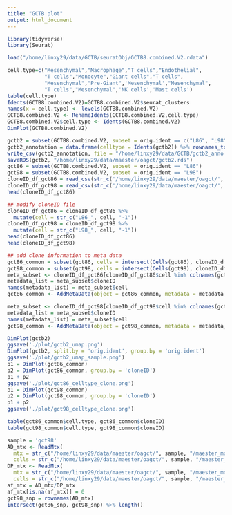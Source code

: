 ```yaml
---
title: "GCTB plot"
output: html_document
---
```


```r
library(tidyverse)
library(Seurat)
```

```r
load("/home/linxy29/data/GCTB/seuratObj/GCTB8.combined.V2.rdata")
```

```r
cell.type=c("Mesenchymal","Macrophage","T cells","Endothelial",
            "T cells","Monocyte","Giant cells","T cells",
            "Mesenchymal","Pre-Giant",'Mesenchymal',"Mesenchymal",
            "T cells","Mesenchymal",'NK cells','Mast cells')
table(cell.type)
Idents(GCTB8.combined.V2)=GCTB8.combined.V2$seurat_clusters
names(x = cell.type) <- levels(GCTB8.combined.V2)
GCTB8.combined.V2 <- RenameIdents(GCTB8.combined.V2,cell.type)
GCTB8.combined.V2$cell.type <- Idents(GCTB8.combined.V2)
DimPlot(GCTB8.combined.V2)
```

```r
gctb2 = subset(GCTB8.combined.V2, subset = orig.ident == c("L86", "L98"))
gctb2_annotation = data.frame(celltype = Idents(gctb2)) %>% rownames_to_column("barcode")
write_csv(gctb2_annotation, file = "/home/linxy29/data/GCTB/gctb2_anno.csv")
saveRDS(gctb2, "/home/linxy29/data/maester/oagct/gctb2.rds")
gct86 = subset(GCTB8.combined.V2, subset = orig.ident == "L86")
gct98 = subset(GCTB8.combined.V2, subset = orig.ident == "L98")
cloneID_df_gct86 = read_csv(str_c('/home/linxy29/data/maester/oagct/', 'gct86', '/cloneID_df_4layers.csv'))
cloneID_df_gct98 = read_csv(str_c('/home/linxy29/data/maester/oagct/', 'gct98', '/cloneID_df_4layers.csv'))
head(cloneID_df_gct86)
```

```r
## modify cloneID file
cloneID_df_gct86 = cloneID_df_gct86 %>% 
  mutate(cell = str_c("L86_", cell, "-1"))
cloneID_df_gct98 = cloneID_df_gct98 %>% 
  mutate(cell = str_c("L98_", cell, "-1"))
head(cloneID_df_gct86)
head(cloneID_df_gct98)
```

```r
## add clone information to meta data
gct86_common = subset(gct86, cells = intersect(Cells(gct86), cloneID_df_gct86$cell))
gct98_common = subset(gct98, cells = intersect(Cells(gct98), cloneID_df_gct98$cell))
meta_subset <- cloneID_df_gct86[cloneID_df_gct86$cell %in% colnames(gct86), ]
metadata_list = meta_subset$cloneID
names(metadata_list) = meta_subset$cell
gct86_common <- AddMetaData(object = gct86_common, metadata = metadata_list, col.name = 'cloneID')

meta_subset <- cloneID_df_gct98[cloneID_df_gct98$cell %in% colnames(gct98), ]
metadata_list = meta_subset$cloneID
names(metadata_list) = meta_subset$cell
gct98_common <- AddMetaData(object = gct98_common, metadata = metadata_list, col.name = 'cloneID')
```

```r
DimPlot(gctb2)
ggsave('./plot/gctb2_umap.png')
DimPlot(gctb2, split.by = 'orig.ident', group.by = 'orig.ident')
ggsave('./plot/gctb2_umap_sample.png')
p1 = DimPlot(gct86_common)
p2 = DimPlot(gct86_common, group.by = 'cloneID')
p1 + p2
ggsave('./plot/gct86_celltype_clone.png')
p1 = DimPlot(gct98_common)
p2 = DimPlot(gct98_common, group.by = 'cloneID')
p1 + p2
ggsave('./plot/gct98_celltype_clone.png')
```

```r
table(gct86_common$cell.type, gct86_common$cloneID)
table(gct98_common$cell.type, gct98_common$cloneID)
```

```r
sample = 'gct98'
AD_mtx <- ReadMtx(
  mtx = str_c("/home/linxy29/data/maester/oagct/", sample, "/maester_mquad/passed_ad.mtx"), features = str_c("/home/linxy29/data/maester/oagct/", sample, "/maester_mquad/passed_variant_names.txt"),
  cells = str_c("/home/linxy29/data/maester/oagct/", sample, "/maester_cellSNP/cellSNP.samples.tsv"), feature.column = 1)
DP_mtx <- ReadMtx(
  mtx = str_c("/home/linxy29/data/maester/oagct/", sample, "/maester_mquad/passed_dp.mtx"), features = str_c("/home/linxy29/data/maester/oagct/", sample, "/maester_mquad/passed_variant_names.txt"),
  cells = str_c("/home/linxy29/data/maester/oagct/", sample, "/maester_cellSNP/cellSNP.samples.tsv"), feature.column = 1)
af_mtx = AD_mtx/DP_mtx
af_mtx[is.na(af_mtx)] = 0
gct98_snp = rownames(AD_mtx)
intersect(gct86_snp, gct98_snp) %>% length()
```
